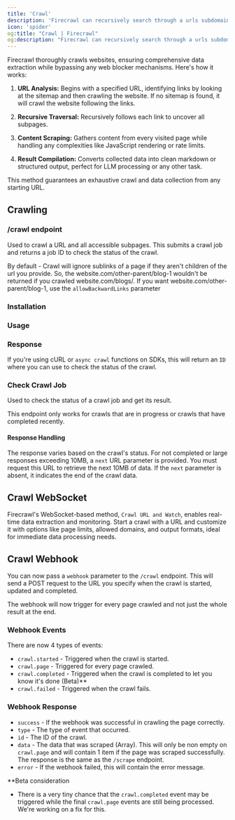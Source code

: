 ```yaml
---
title: 'Crawl'
description: 'Firecrawl can recursively search through a urls subdomains, and gather the content'
icon: 'spider'
og:title: "Crawl | Firecrawl"
og:description: "Firecrawl can recursively search through a urls subdomains, and gather the content"
---
```



Firecrawl thoroughly crawls websites, ensuring comprehensive data extraction while bypassing any web blocker mechanisms. Here's how it works:

1. **URL Analysis:**
   Begins with a specified URL, identifying links by looking at the sitemap and then crawling the website. If no sitemap is found, it will crawl the website following the links.

2. **Recursive Traversal:**
   Recursively follows each link to uncover all subpages.

3. **Content Scraping:**
   Gathers content from every visited page while handling any complexities like JavaScript rendering or rate limits.

4. **Result Compilation:**
   Converts collected data into clean markdown or structured output, perfect for LLM processing or any other task.

This method guarantees an exhaustive crawl and data collection from any starting URL.


## Crawling


### /crawl endpoint

Used to crawl a URL and all accessible subpages. This submits a crawl job and returns a job ID to check the status of the crawl.


<Warning>By default - Crawl will ignore sublinks of a page if they aren't children of the url you provide. So, the website.com/other-parent/blog-1 wouldn't be returned if you crawled website.com/blogs/. If you want website.com/other-parent/blog-1, use the `allowBackwardLinks` parameter</Warning>


### Installation 

<CodeGroup>

<InstallationPython />
<InstallationNode />
<InstallationGo />
<InstallationRust />

</CodeGroup>

### Usage

<CodeGroup>

<CrawlPython />
<CrawlNode />
<CrawlGo />
<CrawlRust />
<CrawlCURL />

</CodeGroup>

### Response

If you're using cURL or `async crawl` functions on SDKs, this will return an `ID` where you can use to check the status of the crawl.

<AsyncCrawlOutput />

### Check Crawl Job

Used to check the status of a crawl job and get its result.

<Note>This endpoint only works for crawls that are in progress or crawls that have completed recently. </Note>


<CodeGroup>

<CheckCrawlJobPython />
<CheckCrawlJobNode />
<CheckCrawlJobGo />
<CheckCrawlJobRust />
<CheckCrawlJobCURL />

</CodeGroup>

#### Response Handling

The response varies based on the crawl's status. For not completed or large responses exceeding 10MB, a `next` URL parameter is provided. You must request this URL to retrieve the next 10MB of data. If the `next` parameter is absent, it indicates the end of the crawl data.

<CodeGroup>
  <CheckCrawlJobOutputScraping />
  <CheckCrawlJobOutputCompleted />
</CodeGroup>

## Crawl WebSocket

Firecrawl's WebSocket-based method, `Crawl URL and Watch`, enables real-time data extraction and monitoring. Start a crawl with a URL and customize it with options like page limits, allowed domains, and output formats, ideal for immediate data processing needs.

<CodeGroup>
  <CrawlWebSocketPython />
  <CrawlWebSocketNode />
</CodeGroup>

## Crawl Webhook

You can now pass a `webhook` parameter to the `/crawl` endpoint. This will send a POST request to the URL you specify when the crawl is started, updated and completed.

The webhook will now trigger for every page crawled and not just the whole result at the end.

<CrawlWebhookCURL />

### Webhook Events

There are now 4 types of events:

- `crawl.started` - Triggered when the crawl is started.
- `crawl.page` - Triggered for every page crawled.
- `crawl.completed` - Triggered when the crawl is completed to let you know it's done (Beta)**
- `crawl.failed` - Triggered when the crawl fails.

### Webhook Response

- `success` - If the webhook was successful in crawling the page correctly.
- `type` - The type of event that occurred.
- `id` - The ID of the crawl.
- `data` - The data that was scraped (Array). This will only be non empty on `crawl.page` and will contain 1 item if the page was scraped successfully. The response is the same as the `/scrape` endpoint.
- `error` - If the webhook failed, this will contain the error message.

**Beta consideration

- There is a very tiny chance that the `crawl.completed` event may be triggered while the final `crawl.page` events are still being processed. We're working on a fix for this.

